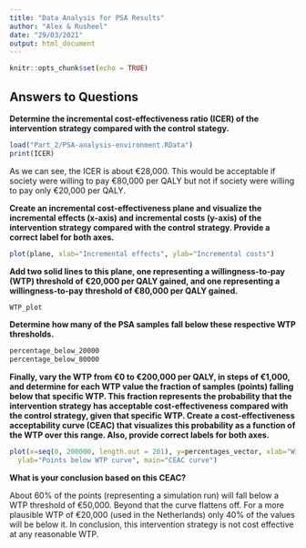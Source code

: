 ```yaml
---
title: "Data Analysis for PSA Results"
author: "Alex & Rusheel"
date: "29/03/2021"
output: html_document
---
```


```r
knitr::opts_chunk$set(echo = TRUE)
```

## Answers to Questions

**Determine the incremental cost-effectiveness ratio (ICER) of the intervention strategy compared
with the control stategy.**

``` r
load("Part_2/PSA-analysis-environment.RData")
print(ICER)
```

As we can see, the ICER is about €28,000. This would be acceptable if society were willing to pay €80,000 per QALY but not if society were willing to pay only €20,000 per QALY.

**Create an incremental cost-effectiveness plane and visualize the incremental effects (x-axis) and
incremental costs (y-axis) of the intervention strategy compared with the control strategy.
Provide a correct label for both axes.**

```r
plot(plane, xlab="Incremental effects", ylab="Incremental costs")
```
**Add two solid lines to this plane, one representing a willingness-to-pay (WTP) threshold of
€20,000 per QALY gained, and one representing a willingness-to-pay threshold of €80,000 per
QALY gained.**

```r
WTP_plot
```
**Determine how many of the PSA samples fall below these respective WTP thresholds.**

```r
percentage_below_20000
percentage_below_80000
```
**Finally, vary the WTP from €0 to €200,000 per QALY, in steps of €1,000, and determine for each
WTP value the fraction of samples (points) falling below that specific WTP. This fraction
represents the probability that the intervention strategy has acceptable cost-effectiveness
compared with the control strategy, given that specific WTP. Create a cost-effectiveness
acceptability curve (CEAC) that visualizes this probability as a function of the WTP over this
range. Also, provide correct labels for both axes.**

```r
plot(x=seq(0, 200000, length.out = 201), y=percentages_vector, xlab="Willingness to Pay Threshold",
  ylab="Points below WTP curve", main="CEAC curve")
```

**What is your conclusion based on this CEAC?**

About 60% of the points (representing a simulation run) will fall below a WTP threshold of €50,000. Beyond that the curve flattens off. For a more plausible WTP of €20,000 (used in the Netherlands) only 40% of the values will be below it. In conclusion, this intervention strategy is not cost effective at any reasonable WTP.


